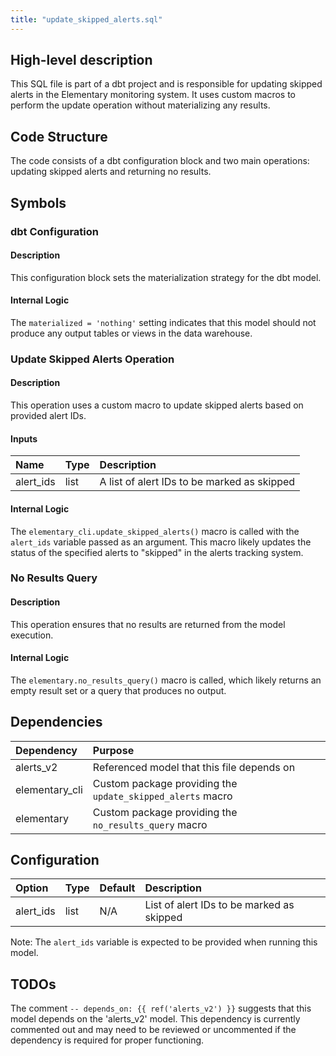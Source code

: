```yaml
---
title: "update_skipped_alerts.sql"
---
```


## High-level description
This SQL file is part of a dbt project and is responsible for updating skipped alerts in the Elementary monitoring system. It uses custom macros to perform the update operation without materializing any results.

## Code Structure
The code consists of a dbt configuration block and two main operations: updating skipped alerts and returning no results.

## Symbols

### dbt Configuration
#### Description
This configuration block sets the materialization strategy for the dbt model.

#### Internal Logic
The `materialized = 'nothing'` setting indicates that this model should not produce any output tables or views in the data warehouse.

### Update Skipped Alerts Operation
#### Description
This operation uses a custom macro to update skipped alerts based on provided alert IDs.

#### Inputs
| Name | Type | Description |
|:-----|:-----|:------------|
| alert_ids | list | A list of alert IDs to be marked as skipped |

#### Internal Logic
The `elementary_cli.update_skipped_alerts()` macro is called with the `alert_ids` variable passed as an argument. This macro likely updates the status of the specified alerts to "skipped" in the alerts tracking system.

### No Results Query
#### Description
This operation ensures that no results are returned from the model execution.

#### Internal Logic
The `elementary.no_results_query()` macro is called, which likely returns an empty result set or a query that produces no output.

## Dependencies
| Dependency | Purpose |
|:-----------|:--------|
| alerts_v2 | Referenced model that this file depends on |
| elementary_cli | Custom package providing the `update_skipped_alerts` macro |
| elementary | Custom package providing the `no_results_query` macro |

## Configuration
| Option | Type | Default | Description |
|:-------|:-----|:--------|:------------|
| alert_ids | list | N/A | List of alert IDs to be marked as skipped |

Note: The `alert_ids` variable is expected to be provided when running this model.

## TODOs
The comment `-- depends_on: {{ ref('alerts_v2') }}` suggests that this model depends on the 'alerts_v2' model. This dependency is currently commented out and may need to be reviewed or uncommented if the dependency is required for proper functioning.